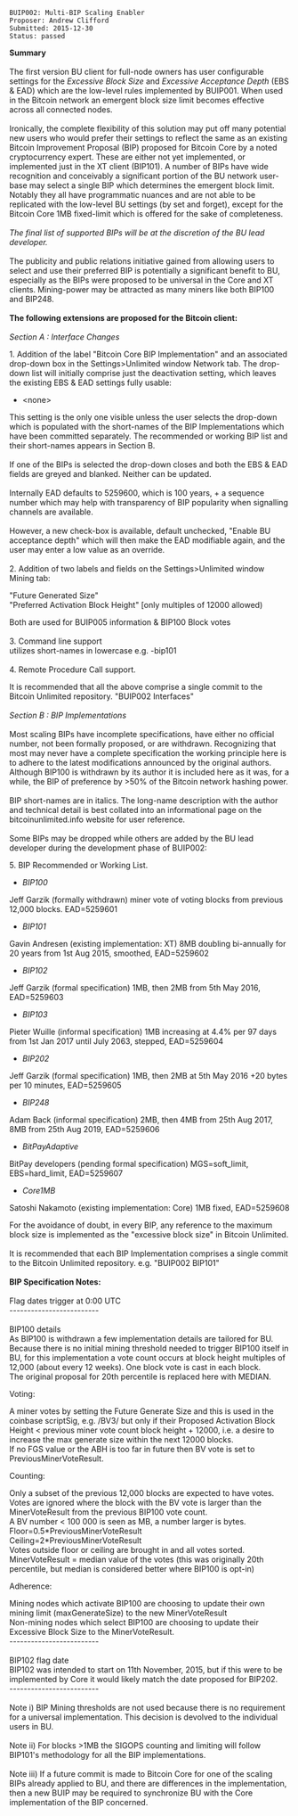 <pre>
BUIP002: Multi-BIP Scaling Enabler
Proposer: Andrew Clifford
Submitted: 2015-12-30
Status: passed
</pre>

'''Summary'''<br />
<br />
The first version BU client for full-node owners has user configurable settings for the ''Excessive Block Size'' and ''Excessive Acceptance Depth'' (EBS &amp; EAD) which are the low-level rules implemented by BUIP001. When used in the Bitcoin network an emergent block size limit becomes effective across all connected nodes.<br />
<br />
Ironically, the complete flexibility of this solution may put off many potential new users who would prefer their settings to reflect the same as an existing Bitcoin Improvement Proposal (BIP) proposed for Bitcoin Core by a noted cryptocurrency expert. These are either not yet implemented, or implemented just in the XT client (BIP101). A number of BIPs have wide recognition and conceivably a significant portion of the BU network user-base may select a single BIP which determines the emergent block limit. Notably they all have programmatic nuances and are not able to be replicated with the low-level BU settings (by set and forget), except for the Bitcoin Core 1MB fixed-limit which is offered for the sake of completeness.<br />
<br />
''The final list of supported BIPs will be at the discretion of the BU lead developer.''<br />
<br />
The publicity and public relations initiative gained from allowing users to select and use their preferred BIP is potentially a significant benefit to BU, especially as the BIPs were proposed to be universal in the Core and XT clients. Mining-power may be attracted as many miners like both BIP100 and BIP248.<br />
<br />
'''The following extensions are proposed for the Bitcoin client:'''<br />
<br />
''Section A : Interface Changes''

1. Addition of the label &quot;Bitcoin Core BIP Implementation&quot; and an associated drop-down box in the Settings&gt;Unlimited window Network tab. The drop-down list will initially comprise just the deactivation setting, which leaves the existing EBS &amp; EAD settings fully usable:

* &lt;none&gt;

This setting is the only one visible unless the user selects the drop-down which is populated with the short-names of the BIP Implementations which have been committed separately. The recommended or working BIP list and their short-names appears in Section B.<br />
<br />
If one of the BIPs is selected the drop-down closes and both the EBS &amp; EAD fields are greyed and blanked. Neither can be updated.<br />
<br />
Internally EAD defaults to 5259600, which is 100 years, + a sequence number which may help with transparency of BIP popularity when signalling channels are available.<br />
<br />
However, a new check-box is available, default unchecked, &quot;Enable BU acceptance depth&quot; which will then make the EAD modifiable again, and the user may enter a low value as an override.<br />
<br />
2. Addition of two labels and fields on the Settings&gt;Unlimited window Mining tab:

&quot;Future Generated Size&quot;<br />
&quot;Preferred Activation Block Height&quot; [only multiples of 12000 allowed)​

Both are used for BUIP005 information &amp; BIP100 Block votes<br />
<br />
3. Command line support<br />
utilizes short-names in lowercase e.g. -bip101<br />
<br />
4. Remote Procedure Call support.

It is recommended that all the above comprise a single commit to the Bitcoin Unlimited repository. &quot;BUIP002 Interfaces&quot;<br />
<br />
''Section B : BIP Implementations''<br />
<br />
Most scaling BIPs have incomplete specifications, have either no official number, not been formally proposed, or are withdrawn. Recognizing that most may never have a complete specification the working principle here is to adhere to the latest modifications announced by the original authors. Although BIP100 is withdrawn by its author it is included here as it was, for a while, the BIP of preference by &gt;50% of the Bitcoin network hashing power.<br />
<br />
BIP short-names are in italics. The long-name description with the author and technical detail is best collated into an informational page on the bitcoinunlimited.info website for user reference.<br />
<br />
Some BIPs may be dropped while others are added by the BU lead developer during the development phase of BUIP002:

5. BIP Recommended or Working List.​

* ''BIP100''<br />
Jeff Garzik (formally withdrawn) miner vote of voting blocks from previous 12,000 blocks. EAD=5259601
* ''BIP101''<br />
Gavin Andresen (existing implementation: XT) 8MB doubling bi-annually for 20 years from 1st Aug 2015, smoothed, EAD=5259602
* ''BIP102''<br />
Jeff Garzik (formal specification) 1MB, then 2MB from 5th May 2016, EAD=5259603
* ''BIP103''<br />
Pieter Wuille (informal specification) 1MB increasing at 4.4% per 97 days from 1st Jan 2017 until July 2063, stepped, EAD=5259604
* ''BIP202''<br />
Jeff Garzik (formal specification) 1MB, then 2MB at 5th May 2016 +20 bytes per 10 minutes, EAD=5259605
* ''BIP248''<br />
Adam Back (informal specification) 2MB, then 4MB from 25th Aug 2017, 8MB from 25th Aug 2019, EAD=5259606
* ''BitPayAdaptive''<br />
BitPay developers (pending formal specification) MGS=soft_limit, EBS=hard_limit, EAD=5259607
* ''Core1MB''<br />
Satoshi Nakamoto (existing implementation: Core) 1MB fixed, EAD=5259608

For the avoidance of doubt, in every BIP, any reference to the maximum block size is implemented as the &quot;excessive block size&quot; in Bitcoin Unlimited.<br />
<br />
It is recommended that each BIP Implementation comprises a single commit to the Bitcoin Unlimited repository. e.g. &quot;BUIP002 BIP101&quot;<br />
<br />
'''BIP Specification Notes:<br />
'''<br />
Flag dates trigger at 0:00 UTC<br />
-------------------------<br />
<br />
BIP100 details<br />
As BIP100 is withdrawn a few implementation details are tailored for BU. Because there is no initial mining threshold needed to trigger BIP100 itself in BU, for this implementation a vote count occurs at block height multiples of 12,000 (about every 12 weeks). One block vote is cast in each block.<br />
The original proposal for 20th percentile is replaced here with MEDIAN.

Voting:​

A miner votes by setting the Future Generate Size and this is used in the coinbase scriptSig, e.g. /BV3/ but only if their Proposed Activation Block Height &lt; previous miner vote count block height + 12000, i.e. a desire to increase the max generate size within the next 12000 blocks.<br />
If no FGS value or the ABH is too far in future then BV vote is set to PreviousMinerVoteResult.

Counting:​

Only a subset of the previous 12,000 blocks are expected to have votes.<br />
Votes are ignored where the block with the BV vote is larger than the MinerVoteResult from the previous BIP100 vote count.<br />
A BV number &lt; 100 000 is seen as MB, a number larger is bytes.<br />
Floor=0.5*PreviousMinerVoteResult<br />
Ceiling=2*PreviousMinerVoteResult<br />
Votes outside floor or ceiling are brought in and all votes sorted.<br />
MinerVoteResult = median value of the votes (this was originally 20th percentile, but median is considered better where BIP100 is opt-in)

Adherence:​

Mining nodes which activate BIP100 are choosing to update their own mining limit (maxGenerateSize) to the new MinerVoteResult<br />
Non-mining nodes which select BIP100 are choosing to update their Excessive Block Size to the MinerVoteResult.<br />
-------------------------<br />
<br />
BIP102 flag date<br />
BIP102 was intended to start on 11th November, 2015, but if this were to be implemented by Core it would likely match the date proposed for BIP202.<br />
-------------------------<br />
<br />
Note i) BIP Mining thresholds are not used because there is no requirement for a universal implementation. This decision is devolved to the individual users in BU.<br />
<br />
Note ii) For blocks &gt;1MB the SIGOPS counting and limiting will follow BIP101's methodology for all the BIP implementations.<br />
<br />
Note iii) If a future commit is made to Bitcoin Core for one of the scaling BIPs already applied to BU, and there are differences in the implementation, then a new BUIP may be required to synchronize BU with the Core implementation of the BIP concerned.

